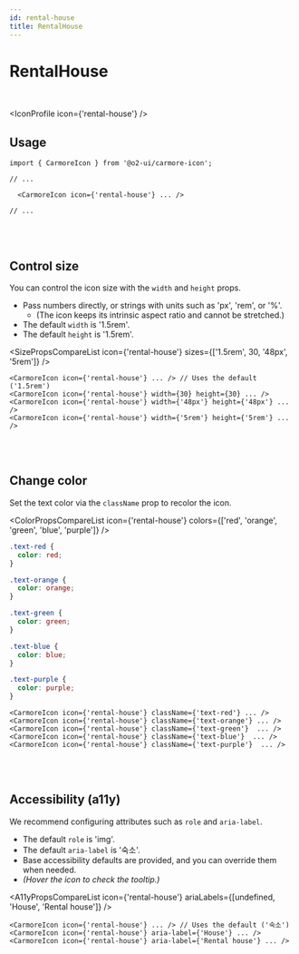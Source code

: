 ```yaml
---
id: rental-house
title: RentalHouse
---
```




# RentalHouse

<br />

<IconProfile icon={'rental-house'} />

## Usage

```tsx
import { CarmoreIcon } from '@o2-ui/carmore-icon';

// ...

  <CarmoreIcon icon={'rental-house'} ... />

// ...
```

<br />
<br />

## Control size

You can control the icon size with the `width` and `height` props.

- Pass numbers directly, or strings with units such as 'px', 'rem', or '%'.
  - (The icon keeps its intrinsic aspect ratio and cannot be stretched.)
- The default `width` is '1.5rem'.
- The default `height` is '1.5rem'.

<SizePropsCompareList icon={'rental-house'} sizes={['1.5rem', 30, '48px', '5rem']} />

```tsx
<CarmoreIcon icon={'rental-house'} ... /> // Uses the default ('1.5rem')
<CarmoreIcon icon={'rental-house'} width={30} height={30} ... />
<CarmoreIcon icon={'rental-house'} width={'48px'} height={'48px'} ... />
<CarmoreIcon icon={'rental-house'} width={'5rem'} height={'5rem'} ... />
```

<br />
<br />

## Change color

Set the text color via the `className` prop to recolor the icon.

<ColorPropsCompareList icon={'rental-house'} colors={['red', 'orange', 'green', 'blue', 'purple']} />

```css
.text-red {
  color: red;
}

.text-orange {
  color: orange;
}

.text-green {
  color: green;
}

.text-blue {
  color: blue;
}

.text-purple {
  color: purple;
}
```

```tsx
<CarmoreIcon icon={'rental-house'} className={'text-red'} ... />
<CarmoreIcon icon={'rental-house'} className={'text-orange'} ... />
<CarmoreIcon icon={'rental-house'} className={'text-green'}  ... />
<CarmoreIcon icon={'rental-house'} className={'text-blue'}  ... />
<CarmoreIcon icon={'rental-house'} className={'text-purple'}  ... />
```

<br />
<br />

## Accessibility (a11y)

We recommend configuring attributes such as `role` and `aria-label`.

- The default `role` is 'img'.
- The default `aria-label` is '숙소'.
- Base accessibility defaults are provided, and you can override them when needed.
- _(Hover the icon to check the tooltip.)_

<A11yPropsCompareList icon={'rental-house'} ariaLabels={[undefined, 'House', 'Rental house']} />

```tsx
<CarmoreIcon icon={'rental-house'} ... /> // Uses the default ('숙소')
<CarmoreIcon icon={'rental-house'} aria-label={'House'} ... />
<CarmoreIcon icon={'rental-house'} aria-label={'Rental house'} ... />
```
